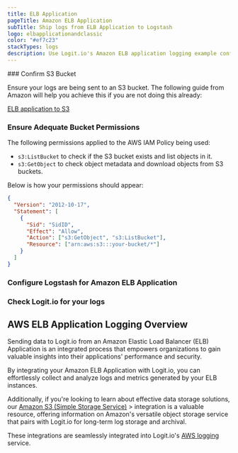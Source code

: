 ```yaml
---
title: ELB Application
pageTitle: Amazon ELB Application
subTitle: Ship logs from ELB Application to Logstash
logo: elbapplicationandclassic
color: "#ef7c23"
stackTypes: logs
description: Use Logit.io's Amazon ELB application logging example configuration to easily forward and send your logs to Logstash and Elasticsearch.
---
```


<Steps>
  ### Confirm S3 Bucket

  Ensure your logs are being sent to an S3 bucket. The following guide 
  from Amazon will help you achieve this if you are not doing this already:

  [ELB application to S3](http://docs.aws.amazon.com/elasticloadbalancing/latest/application/load-balancer-access-logs.html)

  ### Ensure Adequate Bucket Permissions

  The following permissions applied to the AWS IAM Policy being used:
        
  - `s3:ListBucket` to check if the S3 bucket exists and list objects in it.
  - `s3:GetObject` to check object metadata and download objects from S3 buckets.
  
  Below is how your permissions should appear:

  ```json copy showLineNumbers
  {
    "Version": "2012-10-17",
    "Statement": [
      {
        "Sid": "SidID",
        "Effect": "Allow",
        "Action": ["s3:GetObject", "s3:ListBucket"],
        "Resource": ["arn:aws:s3:::your-bucket/*"]
      }
    ]
  }
  ```

  ### Configure Logstash for Amazon ELB Application

  <AddS3Input type="aws_elb_application" utmMedium="logs" utmCampaign="awselbapplication" />

  ### Check Logit.io for your logs

  <LaunchStack source="elb_application" utmMedium="aws" utmCampaign="elbapplication" />
</Steps>

## AWS ELB Application Logging Overview

Sending data to Logit.io from an Amazon Elastic Load Balancer (ELB) Application is an integrated process 
that empowers organizations to gain valuable insights into their applications' performance and security. 

By integrating your Amazon ELB Application with Logit.io, you can effortlessly collect and analyze logs 
and metrics generated by your ELB instances.

Additionally, if you're looking to learn about effective data storage solutions, our [Amazon S3 (Simple Storage Service)](/integrations/logs/aws/s3) > 
integration is a valuable resource, offering information on Amazon's versatile object storage service that pairs with Logit.io 
for long-term log storage and archival. 

These integrations are seamlessly integrated into Logit.io's [AWS logging](https://logit.io/solutions/aws-logging/) service.